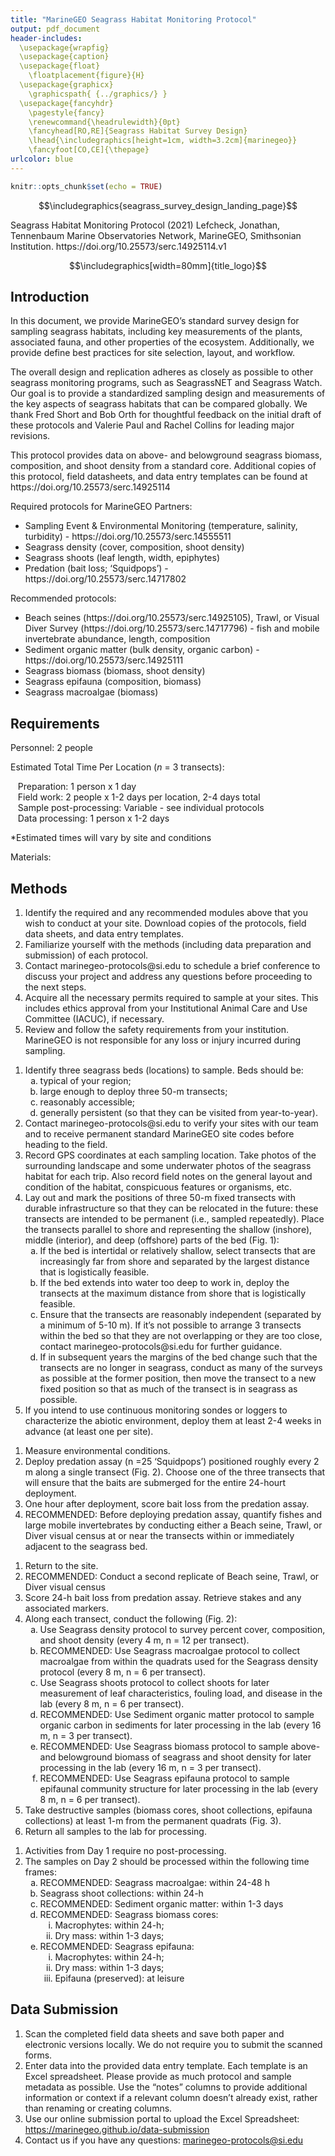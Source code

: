 ```yaml
---
title: "MarineGEO Seagrass Habitat Monitoring Protocol"
output: pdf_document
header-includes:
  \usepackage{wrapfig}
  \usepackage{caption}
  \usepackage{float}
    \floatplacement{figure}{H}
  \usepackage{graphicx}
    \graphicspath{ {../graphics/} }
  \usepackage{fancyhdr}
    \pagestyle{fancy}
    \renewcommand{\headrulewidth}{0pt}
    \fancyhead[RO,RE]{Seagrass Habitat Survey Design}
    \lhead{\includegraphics[height=1cm, width=3.2cm]{marinegeo}}
    \fancyfoot[CO,CE]{\thepage}
urlcolor: blue
---
```


```r
knitr::opts_chunk$set(echo = TRUE)
```

\noindent\rule{\textwidth}{0.4pt}

$$\includegraphics{seagrass_survey_design_landing_page}$$

\underline{How to cite this work:} Seagrass Habitat Monitoring Protocol (2021) Lefcheck, Jonathan, Tennenbaum Marine Observatories Network, MarineGEO, Smithsonian Institution. https://doi.org/10.25573/serc.14925114.v1

\vspace{\baselineskip}

$$\includegraphics[width=80mm]{title_logo}$$

\thispagestyle{empty}
\clearpage
\pagenumbering{gobble}

\noindent\rule{\textwidth}{0.4pt}

## Introduction

In this document, we provide MarineGEO’s standard survey design for sampling seagrass habitats, including key measurements of the plants, associated fauna, and other properties of the ecosystem. Additionally, we provide define best practices for site selection, layout, and workflow.  

The overall design and replication adheres as closely as possible to other seagrass monitoring programs, such as SeagrassNET and Seagrass Watch. Our goal is to provide a standardized sampling design and measurements of the key aspects of seagrass habitats that can be compared globally. We thank Fred Short and Bob Orth for thoughtful feedback on the initial draft of these protocols and Valerie Paul and Rachel Collins for leading major revisions.

This protocol provides data on above- and belowground seagrass biomass, composition, and shoot density from a standard core. Additional copies of this protocol, field datasheets, and data entry templates can be found at https://doi.org/10.25573/serc.14925114

Required protocols for MarineGEO Partners:  

* Sampling Event & Environmental Monitoring (temperature, salinity, turbidity) - https://doi.org/10.25573/serc.14555511
*	Seagrass density (cover, composition, shoot density)
*	Seagrass shoots (leaf length, width, epiphytes)
*	Predation (bait loss; ‘Squidpops’) - https://doi.org/10.25573/serc.14717802

Recommended protocols:

* Beach seines (https://doi.org/10.25573/serc.14925105), Trawl, or Visual Diver Survey (https://doi.org/10.25573/serc.14717796) - fish and mobile invertebrate abundance, length, composition
* Sediment organic matter (bulk density, organic carbon) - https://doi.org/10.25573/serc.14925111
*	Seagrass biomass (biomass, shoot density)
*	Seagrass epifauna (composition, biomass)
* Seagrass macroalgae (biomass)

\noindent\rule{\textwidth}{0.4pt}

## Requirements

Personnel: 2 people  

Estimated Total Time Per Location (*n* = 3 transects):  

|    Preparation: 1 person x 1 day
|    Field work: 2 people x 1-2 days per location, 2-4 days total
|    Sample post-processing: Variable - see individual protocols
|    Data processing: 1 person x 1-2 days

*Estimated times will vary by site and conditions

Materials:

\renewcommand{\labelitemi}{$\square$}
\setlength{\parskip}{0.1em}
\begin{itemize}
  \item 1 50-m metric transect tape
  \item Hand-held GPS unit
  \item 2 PVC marker poles (diameter and length as needed)
  \item Waterproof  camera
\end{itemize}
\vspace{\baselineskip}

\noindent\rule{\textwidth}{0.4pt}

## Methods

\underline{Preparation:}

1.	Identify the required and any recommended modules above that you wish to conduct at your site. Download copies of the protocols, field data sheets, and data entry templates.
2.	Familiarize yourself with the methods (including data preparation and submission) of each protocol.
3.	Contact marinegeo-protocols@si.edu to schedule a brief conference to discuss your project and address any questions before proceeding to the next steps.
4.	Acquire all the necessary permits required to sample at your sites. This includes ethics approval from your Institutional Animal Care and Use Committee (IACUC), if necessary. 
5.	Review and follow the safety requirements from your institution. MarineGEO is not responsible for any loss or injury incurred during sampling.

\vspace{\baselineskip}

\underline{Site Selection:}

1.	Identify three seagrass beds (locations) to sample. Beds should be:
      a.	typical of your region;
      b.	large enough to deploy three 50-m transects;
      c.	reasonably accessible;
      d.	generally persistent (so that they can be visited from year-to-year).
2.	Contact marinegeo-protocols@si.edu to verify your sites with our team and to receive permanent standard MarineGEO site codes before heading to the field.
3.	Record GPS coordinates at each sampling location. Take photos of the surrounding landscape and some underwater photos of the seagrass habitat for each trip. Also record field notes on the general layout and condition of the habitat, conspicuous features or organisms, etc. 
4.	Lay out and mark the positions of three 50-m fixed transects with durable infrastructure so that they can be relocated in the future: these transects are intended to be permanent (i.e., sampled repeatedly). Place the transects parallel to shore and representing the shallow (inshore), middle (interior), and deep (offshore) parts of the bed (Fig. 1):
      a.	If the bed is intertidal or relatively shallow, select transects that are increasingly far from shore and separated by the largest distance that is logistically feasible. 
      b.	If the bed extends into water too deep to work in, deploy the transects at the maximum distance from shore that is logistically feasible.
      c.	Ensure that the transects are reasonably independent (separated by a minimum of 5-10 m). If it’s not possible to arrange 3 transects within the bed so that they are not overlapping or they are too close, contact marinegeo-protocols@si.edu for further guidance.
      d.	If in subsequent years the margins of the bed change such that the transects are no longer in seagrass, conduct as many of the surveys as possible at the former position, then move the transect to a new fixed position so that as much of the transect is in seagrass as possible.
5.	If you intend to use continuous monitoring sondes or loggers to characterize the abiotic environment, deploy them at least 2-4 weeks in advance (at least one per site).

\pagebreak

\begin{wrapfigure}{r}{0.45\textwidth}
  \begin{center}
    \includegraphics[width=0.45\textwidth]{seagrass_transects_survey_design}
  \end{center}
  \caption{Position of three 30-m transects within a bed.}
\end{wrapfigure}

\underline{Fieldwork: Day 1}

1.	Measure environmental conditions.
2.	Deploy predation assay (n =25 ‘Squidpops’) positioned roughly every 2 m along a single transect (Fig. 2). Choose one of the three transects that will ensure that the baits are submerged for the entire 24-hourt deployment.
3.	One hour after deployment, score bait loss from the predation assay.
4.	RECOMMENDED: Before deploying predation assay, quantify fishes and large mobile invertebrates by conducting either a Beach seine, Trawl, or Diver visual census at or near the transects within or immediately adjacent to the seagrass bed.

\vspace{\baselineskip}

\underline{Fieldwork: Day 2}

1.	Return to the site. 
2.	RECOMMENDED: Conduct a second replicate of Beach seine, Trawl, or Diver visual census
3.	Score 24-h bait loss from predation assay. Retrieve stakes and any associated markers.
4.	Along each transect, conduct the following (Fig. 2):
      a.	Use Seagrass density protocol to survey percent cover, composition, and shoot density (every 4 m, n = 12 per transect).
      b.	RECOMMENDED: Use Seagrass macroalgae protocol to collect macroalgae from within the quadrats used for the Seagrass density protocol (every 8 m, n = 6 per transect).
      c.	Use Seagrass shoots protocol to collect shoots for later measurement of leaf characteristics, fouling load, and disease in the lab (every 8 m, n = 6 per transect).
      d.	RECOMMENDED: Use Sediment organic matter protocol to sample organic carbon in sediments for later processing in the lab (every 16 m, n = 3 per transect).
      e.	RECOMMENDED: Use Seagrass biomass protocol to sample above- and belowground biomass of seagrass and shoot density for later processing in the lab (every 16 m, n = 3 per transect).
      f.	RECOMMENDED: Use Seagrass epifauna protocol to sample epifaunal community structure for later processing in the lab (every 8 m, n = 6 per transect).
5.	Take destructive samples (biomass cores, shoot collections, epifauna collections) at least 1-m from the permanent quadrats (Fig. 3).
6.	Return all samples to the lab for processing. 

\vspace{\baselineskip}

\underline{Sample Post-Processing:}

1.	Activities from Day 1 require no post-processing. 
2.	The samples on Day 2 should be processed within the following time frames:
      a.	RECOMMENDED: Seagrass macroalgae: within 24-48 h
      b.	Seagrass shoot collections: within 24-h
      c.	RECOMMENDED: Sediment organic matter: within 1-3 days
      d.	RECOMMENDED: Seagrass biomass cores: 
            i.	Macrophytes:  within 24-h;
            ii.	Dry mass: within 1-3 days;
      e.	RECOMMENDED: Seagrass epifauna:
            i.	Macrophytes: within 24-h;
            ii.	Dry mass: within 1-3 days;
            iii.	Epifauna (preserved): at leisure

\noindent\rule{\textwidth}{0.4pt}

## Data Submission

1. Scan the completed field data sheets and save both paper and electronic versions locally. We do not require you to submit the scanned forms.
2. Enter data into the provided data entry template. Each template is an Excel spreadsheet. Please provide as much protocol and sample metadata as possible. Use the “notes” columns to provide additional information or context if a relevant column doesn’t already exist, rather than renaming or creating columns.
3. Use our online submission portal to upload the Excel Spreadsheet: [https://marinegeo.github.io/data-submission](https://marinegeo.github.io/data-submission)
4. Contact us if you have any questions: [marinegeo-protocols@si.edu](mailto:marinegeo-protocols@si.edu)

\begin{figure}
\includegraphics{transect_modules_survey_design}
\centering
\caption{The placement of different replicate modules (including both core and recommended) along an example transect, and their timing of deployment.}
\end{figure}

\begin{figure}
\includegraphics{transect_assays_survey_design}
\centering
\caption{Example assays to be conducted along each transect (refer to Fig. 2 for more details). Required modules are indicated with an asterisk (*).}
\end{figure}
